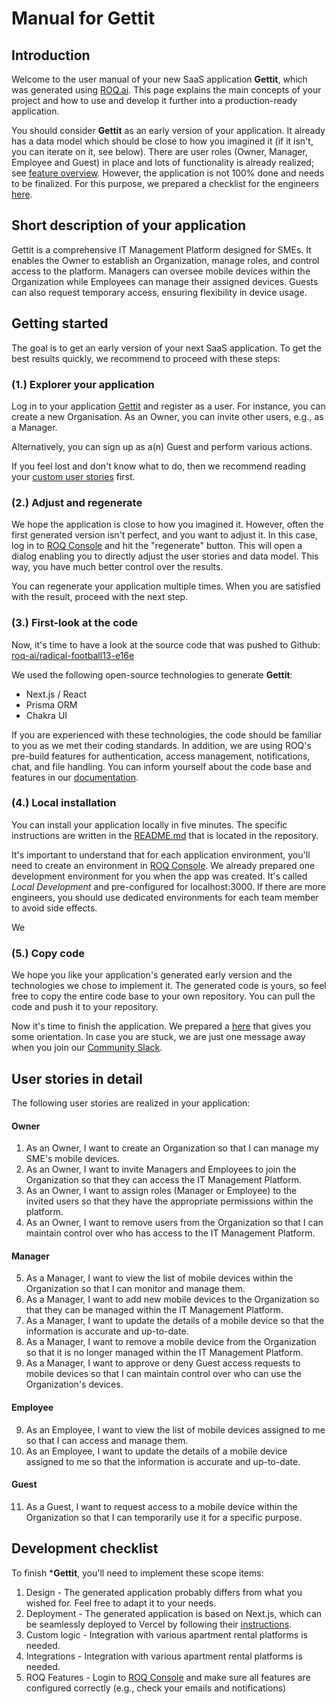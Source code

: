 
# Manual for Gettit

## Introduction

Welcome to the user manual of your new SaaS application **Gettit**, which was generated
using [ROQ.ai](https://www.roq.ai/). This page explains the main concepts of your project and how to use and develop it
further into a production-ready application.

You should consider **Gettit** as an early version of your application. It already has a data model which should be
close to how you imagined it (if it isn't, you can iterate on it, see below). There are user roles (Owner, Manager,
Employee and Guest) in place and lots of
functionality is already realized; see [feature overview](https://docs.roq.tech/). However, the application is
not 100% done and needs to be finalized. For this purpose, we prepared a checklist for the
engineers [here](/user-manual#development-checklist).

## Short description of your application

[//]: # (Generated text)

[//]: # (GPT-4)

[//]: # (Summaries this app in less than 350 chars. )

[//]: # (The app is called Gettit.)

[//]: # (Text characteristics: formality needs to be "formal". The intent is to "describe". The audience is "knowledgeable".)

Gettit is a comprehensive IT Management Platform designed for SMEs. It enables the Owner to establish an Organization,
manage roles, and control access to the platform. Managers can oversee mobile devices within the Organization while
Employees can manage their assigned devices. Guests can also request temporary access, ensuring flexibility in device
usage.

## Getting started

The goal is to get an early version of your next SaaS application. To get the best results quickly, we recommend to
proceed with these steps:

### (1.) Explorer your application

[//]: # (Replace the words Organization and Owner&Manager with the actual names)
Log in to your application [Gettit](https://tablereserve-v2-3a64.vercel.app/) and register as a user.
For instance, you can create a new Organisation. As an Owner, you can invite other users, e.g., as a Manager.

[//]: # (if end-use exists:)

Alternatively, you can sign up as a(n) Guest and perform various actions.

If you feel lost and don't know what to do, then we recommend reading
your [custom user stories](/user-manual#user-stories-in-detail) first.

### (2.) Adjust and regenerate

[//]: # (TODO describe the regenerate button)

We hope the application is close to how you imagined it. However, often the first generated version isn't perfect, and
you want to adjust it. In this case, log in to [ROQ Console](https://console.roq.tech/) and hit the "regenerate" button.
This will open a dialog enabling you to directly adjust the user stories and data model. This way, you have much better control over the results.

You can regenerate your application multiple times. When you are satisfied with the result, proceed with the next step.

### (3.) First-look at the code

Now, it's time to have a look at the source code that was pushed to
Github: [roq-ai/radical-football13-e16e](https://github.com/roq-ai/radical-football13-e16e)

We used the following open-source technologies to generate
**Gettit**:

* Next.js / React
* Prisma ORM
* Chakra UI

If you are experienced with these technologies, the code should be familiar to you as we met their coding
standards. In addition, we are using ROQ's pre-build features for authentication, access management,
notifications, chat, and file handling. You can inform yourself about the code base and features in
our [documentation](https://docs.roq.tech/).

### (4.) Local installation

You can install your application locally in five minutes. The specific instructions are written in
the [README.md](https://github.com/roq-ai/leavemanagements-afe2/blob/main/README.md) that is located in the repository.

It's important to understand that for each application environment, you'll need to create an environment
in [ROQ Console](https://console.roq.tech/). We already prepared one development environment for you when the app was
created. It's called _Local Development_ and pre-configured for localhost:3000. If there are more engineers, you
should use dedicated environments for each team member to avoid side effects.

We

### (5.) Copy code

We hope you like your application's generated early version and the technologies we chose to implement it. The
generated code is yours, so feel free to copy the entire code base to your own repository. You can pull the code and push it to your repository.

Now it's time to finish the application. We prepared a [here](/user-manual#development-checklist) that gives you some
orientation. In case you are stuck, we are just one message away when you join
our [Community Slack](https://join.slack.com/t/roq-community/shared_invite/zt-1ly20yqpg-K03kNGxN1C7G1C0rr3TlSQ).

## User stories in detail

[//]: # (I used GPT-3.5 to format the stories)

[//]: # (Group these user stories by role. Use the role name as a headline. The first role needs to be the owner role. The last role is the end-user &#40;if any&#41;. Don't add any additional text, just the stories, and headlines.)

The following user stories are realized in your application:

#### Owner

1. As an Owner, I want to create an Organization so that I can manage my SME's mobile devices.
2. As an Owner, I want to invite Managers and Employees to join the Organization so that they can access the IT
   Management Platform.
3. As an Owner, I want to assign roles (Manager or Employee) to the invited users so that they have the appropriate
   permissions within the platform.
4. As an Owner, I want to remove users from the Organization so that I can maintain control over who has access to the
   IT Management Platform.

#### Manager

5. As a Manager, I want to view the list of mobile devices within the Organization so that I can monitor and manage
   them.
6. As a Manager, I want to add new mobile devices to the Organization so that they can be managed within the IT
   Management Platform.
7. As a Manager, I want to update the details of a mobile device so that the information is accurate and up-to-date.
8. As a Manager, I want to remove a mobile device from the Organization so that it is no longer managed within the IT
   Management Platform.
12. As a Manager, I want to approve or deny Guest access requests to mobile devices so that I can maintain control over
    who can use the Organization's devices.

#### Employee

9. As an Employee, I want to view the list of mobile devices assigned to me so that I can access and manage them.
10. As an Employee, I want to update the details of a mobile device assigned to me so that the information is accurate
    and up-to-date.

#### Guest

11. As a Guest, I want to request access to a mobile device within the Organization so that I can temporarily use it for
    a specific purpose.

## Development checklist

To finish ***Gettit**, you'll need to implement these scope items:

[//]: # (Some of these items in the checklist are AI-generated!!!)

1. Design - The generated application probably differs from what you wished for. Feel free to adapt it to your needs.
2. Deployment - The generated application is based on Next.js, which can be seamlessly deployed to Vercel by following
   their [instructions](https://vercel.com/docs).
3. Custom logic - Integration with various apartment rental platforms is needed. 
4. Integrations - Integration with various apartment rental platforms is needed. 
5. ROQ Features - Login to [ROQ Console](https://console.roq.tech/) and make sure all features are configured
   correctly (e.g., check your emails and notifications)


